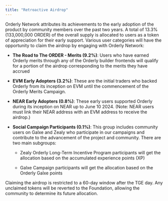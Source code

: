 ```yaml
---
title: "Retroactive Airdrop"
---
```


Orderly Network attributes its achievements to the early adoption of the product by community members over the past two years. A total of 13.3\% (133,000,000 ORDER) of the overall supply is allocated to users as a token of appreciation for their early support. Various user categories will have the opportunity to claim the airdrop by engaging with Orderly Network:

- **The Road to The ORDER - Merits (9.2\%)**: Users who have earned Orderly merits through any of the Orderly builder frontends will qualify for a portion of the airdrop corresponding to the merits they have accrued

- **EVM Early Adopters (3.2\%)**: These are the initial traders who backed Orderly from its inception on EVM until the commencement of the Orderly Merits Campaign.

- **NEAR Early Adopters (0.8\%)**: These early users supported Orderly during its inception on NEAR up to June 10 2024. (Note: NEAR users must link their NEAR address with an EVM address to receive the airdrop.)

- **Social Campaign Participants (0.1\%)**: This group includes community users on Galxe and Zealy who participate in our campaigns and contribute to the advancement of the project and community. There are two main subgroups:

    - Zealy Orderly Long-Term Incentive Program participants will get the allocation based on the accumulated experience points (XP)

    - Galxe Campaign participants will get the allocation based on the Orderly Galxe points

Claiming the airdrop is restricted to a 60-day window after the TGE day. Any unclaimed tokens will be reverted to the Foundation, allowing the community to determine its future allocation. 